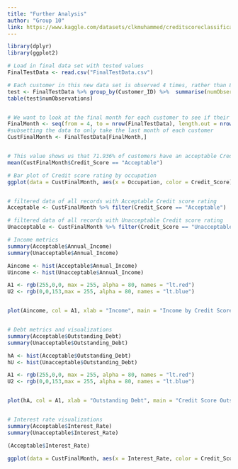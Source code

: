 ```yaml
---
title: "Further Analysis"
author: "Group 10"
link: https://www.kaggle.com/datasets/clkmuhammed/creditscoreclassification
---
```


```r
library(dplyr)
library(ggplot2)

# Load in final data set with tested values
FinalTestData <- read.csv("FinalTestData.csv")
```


```r

# Each customer in this new data set is observed 4 times, rather than 8 like the training data
test <- FinalTestData %>% group_by(Customer_ID) %>%  summarise(numObservations = n())
table(test$numObservations)


# We want to look at the final month for each customer to see if their credit is acceptable or not
FinalMonth <- seq(from = 4, to = nrow(FinalTestData), length.out = nrow(FinalTestData)/4)
#subsetting the data to only take the last month of each customer
CustFinalMonth <- FinalTestData[FinalMonth,]


# This value shows us that 71.936% of customers have an acceptable Credit Score rating
mean(CustFinalMonth$Credit_Score == "Acceptable")

# Bar plot of Credit score rating by occupation
ggplot(data = CustFinalMonth, aes(x = Occupation, color = Credit_Score)) + geom_bar() +theme(axis.text.x = element_text(angle = 90, vjust = 0.5, hjust=1))


# filtered data of all records with Acceptable Credit score rating
Acceptable <- CustFinalMonth %>% filter(Credit_Score == "Acceptable")

# filtered data of all records with Unacceptable Credit score rating
Unacceptable <- CustFinalMonth %>% filter(Credit_Score == "Unacceptable")

# Income metrics 
summary(Acceptable$Annual_Income)
summary(Unacceptable$Annual_Income)

Aincome <- hist(Acceptable$Annual_Income)
Uincome <- hist(Unacceptable$Annual_Income)

A1 <- rgb(255,0,0, max = 255, alpha = 80, names = "lt.red")
U2 <- rgb(0,0,153,max = 255, alpha = 80, names = "lt.blue")


plot(Aincome, col = A1, xlab = "Income", main = "Income by Credit Score");plot(Uincome, add = TRUE, col = U2);legend("topright", c("Acceptable", "Unacceptable"), fill=c("pink", "light blue"))


# Debt metrics and visualizations
summary(Acceptable$Outstanding_Debt)
summary(Unacceptable$Outstanding_Debt)

hA <- hist(Acceptable$Outstanding_Debt)
hU <- hist(Unacceptable$Outstanding_Debt)

A1 <- rgb(255,0,0, max = 255, alpha = 80, names = "lt.red")
U2 <- rgb(0,0,153,max = 255, alpha = 80, names = "lt.blue")


plot(hA, col = A1, xlab = "Outstanding Debt", main = "Credit Score Outstanding Debt");plot(hU, add = TRUE, col = U2);legend("topright", c("Acceptable", "Unacceptable"), fill=c("pink", "light blue"))


# Interest rate visualizations
summary(Acceptable$Interest_Rate)
summary(Unacceptable$Interest_Rate)

(Acceptable$Interest_Rate)

ggplot(data = CustFinalMonth, aes(x = Interest_Rate, color = Credit_Score)) + geom_histogram()

```

